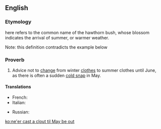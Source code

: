 ==English==

===Etymology===
{{term||May}} here refers to the common name of the hawthorn bush, whose blossom indicates the arrival of summer, or warmer weather.

Note: this definition contradicts the example below

===Proverb===
{{head|en|proverb|head=[[ne'er]] [[cast]] [[a]] [[clout]] [[til]] [[May]] [[be]] [[out]]}}

# {{regional}} Advice not to [[change]] from winter [[clothes]] to summer clothes until June, as there is often a sudden [[cold snap]] in May.

====Translations====
<!-- not literal, but conveying the same idea -->
{{trans-top|advice not to change from winter clothes}}
* French: {{t-|fr|en avril ne te découvre pas d'un fil, en mai fait ce qu'il te plait}}
* Italian: {{t-|it|aprile, non ti scoprire; maggio, adagio adagio; giugno, allarga il pugno}}
{{trans-mid}}
* Russian: {{t-|ru|первая ласточка весны не делает}} {{gloss|the first swallow doesn't make spring to come}}
{{trans-bottom}}

[[ko:ne'er cast a clout til May be out]]